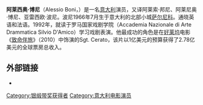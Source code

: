 {{BLP unsourced|time=2020-06-19T14:12:35+00:00}}
'''阿莱西奥·博尼'''（Alessio Boni，{{bd|1966年|6月4日||}}）是一名[[意大利|意大利]]演员，又译阿莱索·邦尼、阿莱尼奥·博尼、亚雷西欧·波尼。波尼1966年7月生于意大利的北部小城[[萨尔尼科|萨尔尼科]]。通晓英语和法语。1992年，就读于罗马国家戏剧学院（Accademia Nazionale di Arte Drammatica Silvio D'Amico）学习戏剧表演。他最成功的角色是在[[好莱坞|好莱坞]]电影《[[致命伴旅|致命伴旅]]》（2010）中饰演的Sgt. Cerato，该片以1亿美元的预算获得了2.78亿美元的全球票房总收入。

==外部链接==
*{{official}}

{{normdaten}}
{{DEFAULTSORT:boni}}
[[Category:银缎带奖获得者|Category:银缎带奖获得者]]
[[Category:意大利电影演员|Category:意大利电影演员]]
{{italy-bio-stub}}
{{演员小作品}}